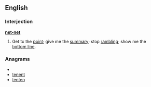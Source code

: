 ==English==

===Interjection===
'''[[net-net]]'''

# {{finance|jocular}} Get to the [[point]]; give me the [[summary]]; stop [[rambling]]; show me the [[bottom line]].

===Anagrams===
* {{alphagram|eenntt}}
* [[tenent#English|tenent]]
* [[tenten#English|tenten]]